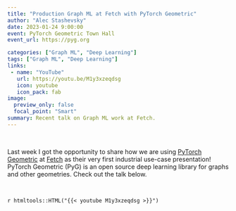 ```yaml
---
title: "Production Graph ML at Fetch with PyTorch Geometric"
author: "Alec Stashevsky"
date: 2023-01-24 9:00:00
event: PyTorch Geometric Town Hall
event_url: https://pyg.org

categories: ["Graph ML", "Deep Learning"]
tags: ["Graph ML", "Deep Learning"]
links:
 - name: "YouTube"
   url: https://youtu.be/M1y3xzeqdsg
   icon: youtube
   icon_pack: fab
image:
  preview_only: false
  focal_point: "Smart"
summary: Recent talk on Graph ML work at Fetch.
---
```


<br> 

Last week I got the opportunity to share how we are using [PyTorch Geometric](https://www.pyg.org/) at [Fetch](https://fetch.com/) as their very first industrial use-case presentation! PyTorch Geometric (PyG) is an open source deep learning library for graphs and other geometries. Check out the talk below.

<br>

`r htmltools::HTML("{{< youtube M1y3xzeqdsg >}}")`
